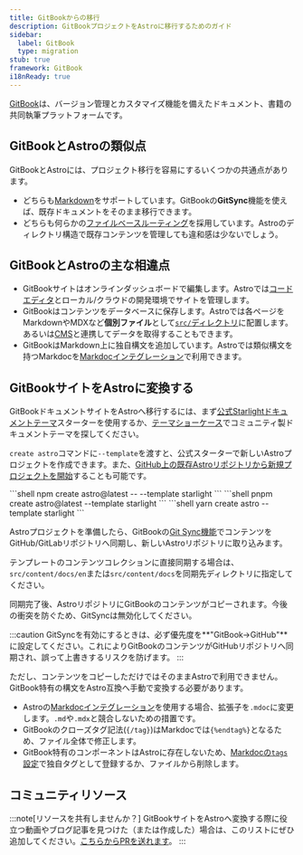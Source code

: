 ```yaml
---
title: GitBookからの移行
description: GitBookプロジェクトをAstroに移行するためのガイド
sidebar:
  label: GitBook
  type: migration
stub: true
framework: GitBook
i18nReady: true
---
```


[GitBook](https://gitbook.com)は、バージョン管理とカスタマイズ機能を備えたドキュメント、書籍の共同執筆プラットフォームです。

## GitBookとAstroの類似点

GitBookとAstroには、プロジェクト移行を容易にするいくつかの共通点があります。

- どちらも[Markdown](/ja/guides/markdown-content/)をサポートしています。GitBookの**GitSync**機能を使えば、既存ドキュメントをそのまま移行できます。
- どちらも何らかの[ファイルベースルーティング](/ja/guides/routing/)を採用しています。Astroのディレクトリ構造で既存コンテンツを管理しても違和感は少ないでしょう。

## GitBookとAstroの主な相違点

- GitBookサイトはオンラインダッシュボードで編集します。Astroでは[コードエディタ](/ja/editor-setup/)とローカル/クラウドの開発環境でサイトを管理します。
- GitBookはコンテンツをデータベースに保存します。Astroでは各ページをMarkdownやMDXなど**個別ファイル**として[`src/`ディレクトリ](/ja/basics/project-structure/)に配置します。あるいは[CMS](/ja/guides/cms/)と連携してデータを取得することもできます。
- GitBookはMarkdown上に独自構文を追加しています。Astroでは類似構文を持つMarkdocを[Markdocインテグレーション](/ja/guides/integrations-guide/markdoc/)で利用できます。

## GitBookサイトをAstroに変換する

GitBookドキュメントサイトをAstroへ移行するには、まず[公式Starlightドキュメントテーマ](https://starlight.astro.build)スターターを使用するか、[テーマショーケース](https://astro.build/themes?search=&categories%5B%5D=docs)でコミュニティ製ドキュメントテーマを探してください。

`create astro`コマンドに`--template`を渡すと、公式スターターで新しいAstroプロジェクトを作成できます。また、[GitHub上の既存Astroリポジトリから新規プロジェクトを開始](/ja/install-and-setup/)することも可能です。

  <PackageManagerTabs>
    <Fragment slot="npm">
    ```shell
    npm create astro@latest -- --template starlight
    ```
    </Fragment>
    <Fragment slot="pnpm">
    ```shell
    pnpm create astro@latest --template starlight
    ```
    </Fragment>
    <Fragment slot="yarn">
    ```shell
    yarn create astro --template starlight
    ```
    </Fragment>
  </PackageManagerTabs>

Astroプロジェクトを準備したら、GitBookの[Git Sync機能](https://docs.gitbook.com/product-tour/git-sync)でコンテンツをGitHub/GitLabリポジトリへ同期し、新しいAstroリポジトリに取り込みます。

テンプレートのコンテンツコレクションに直接同期する場合は、`src/content/docs/en`または`src/content/docs`を同期先ディレクトリに指定してください。

同期完了後、AstroリポジトリにGitBookのコンテンツがコピーされます。今後の衝突を防ぐため、GitSyncは無効化してください。

:::caution
GitSyncを有効にするときは、必ず優先度を**"GitBook→GitHub"**に設定してください。これによりGitBookのコンテンツがGitHubリポジトリへ同期され、誤って上書きするリスクを防げます。
:::

ただし、コンテンツをコピーしただけではそのままAstroで利用できません。GitBook特有の構文をAstro互換へ手動で変換する必要があります。

- Astroの[Markdocインテグレーション](/ja/guides/integrations-guide/markdoc/)を使用する場合、拡張子を`.mdoc`に変更します。`.md`や`.mdx`と競合しないための措置です。
- GitBookのクローズタグ記法(`{/tag}`)はMarkdocでは`{%endtag%}`となるため、ファイル全体で修正します。
- GitBook特有のコンポーネントはAstroに存在しないため、[Markdocの`tags`設定](/ja/guides/integrations-guide/markdoc/#use-astro-components-as-markdoc-tags)で独自タグとして登録するか、ファイルから削除します。

## コミュニティリソース

:::note[リソースを共有しませんか？]
GitBookサイトをAstroへ変換する際に役立つ動画やブログ記事を見つけた（または作成した）場合は、このリストにぜひ追加してください。[こちらからPRを送れます](https://github.com/withastro/docs/edit/main/src/content/docs/ja/guides/migrate-to-astro/from-gitbook.mdx)。
:::
